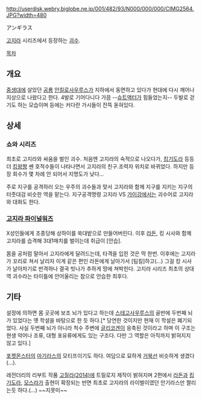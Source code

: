 http://userdisk.webry.biglobe.ne.jp/001/482/93/N000/000/000/CIMG2564.JPG?width=480

アンギラス

[[고지라]] 시리즈에서 등장하는 [[괴수]].

[[목차]]

== 개요 ==
[[중생대]]에 살았던 [[공룡]] [[안킬로사우루스]]가 지하에서 동면하고 있다가 현대에 다시 깨어나 지상으로 나왔다고 한다.
4발로 기어다니다 가끔 --[[슈트액터]]가 힘들었는지-- 두발로 걷기도 하는 모습이며 등에는 커다란 가시들이 잔뜩 돋혀있다.

== 상세 ==
=== 쇼와 시리즈 ===
최초로 고지라와 싸움을 벌인 괴수. 처음엔 고지라의 숙적으로 나오다가, [[킹기도라]] 등등 더 [[킹왕짱]] 쎈 호적수들이 나타나면서 고지라의 친구.조력자 위치로 바뀌었다. 하지만 등장 회수가 몇 차례 안 되어서 지명도가 낮다...

주로 지구를 공격하러 오는 우주의 괴수들과 맞서 고지라와 함께 지구를 지키는 지구의 터줏대감 비슷한 역을 맡는다. 지구공격명령 고지라 VS [[가이강]]에서는 괴수어로 고지라와 대화도 한다.

=== [[고지라 파이널워즈]] ===
X성인들에게 조종당해 상하이를 쑥대밭으로 만들어버린다. 이후 [[라돈]], 킹 시사와 함께 고지라를 습격해 3대1매치를 벌이는데 취급이 [안습].

몸을 공처럼 말아서 고지라에게 달려드는데, 타격을 입힌 것은 딱 한번. 이후에는 고지라가 꼬리로 쳐서 날리자 이게 같은 편인 라돈에게 날아가서 [팀킬]하고(...) 그걸 킹 시사가 날아차기로 반격하나 결국 빗나가 추하게 땅에 쳐박힌다. 고지라 시리즈 최초의 상대역 괴수라는 타이틀에 안어울리는 참으로 안습한 최후다.

== 기타 ==
설정에 의하면 몸 곳곳에 보조 뇌가 있다고 하는데 [[스테고사우루스]]의 골반에 두번째 뇌가 있었다는 옛 학설을 바탕으로 한 듯 하다.[* 당연한 것이지만 현재 이 학설은 폐기되었다. 사실 두번째 뇌가 아니라 척수 주변에 [[글리코겐]]이 응축된 것이라고 하며 이 구조는 현생 악어나 조류, 대형 포유류에게도 있는 구조다. 다만 그 역할은 아직까지 밝혀지지 않고 있다.]

[[포켓몬스터]]의 [[마기라스]]의 모티프이기도 하다.
여담으로 묘하게 [[거북선]] 비슷하게 생겼다(...).

레전더리의 리부트 작품 [[고질라(2014)]]에  트릴로지 제작이 밝혀지며 2편에서 [[라돈]]과 [[킹기도라]], [[모스라]]가 출현이 확정되는 반면 최초로 고지라의 라이벌이였던 안기라스만 짤리는듯 하다.(...) ~~지못미~~
